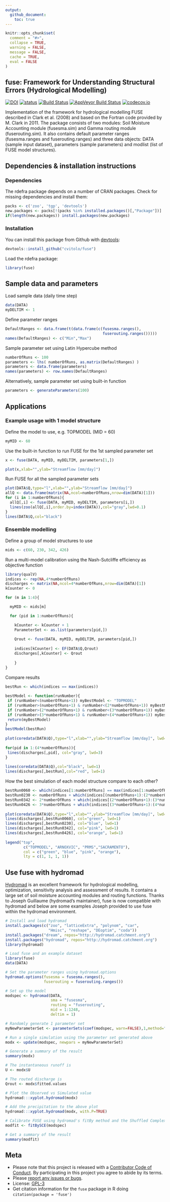 ```yaml
---
output:
  github_document: 
    toc: true
---
```


```r
knitr::opts_chunk$set(
  comment = "#>",
  collapse = TRUE,
  warning = FALSE,
  message = FALSE,
  cache = TRUE,
  eval = FALSE
)
```

<!-- Edit the README.Rmd only!!! The README.md is generated automatically from README.Rmd. -->

fuse: Framework for Understanding Structural Errors (Hydrological Modelling)
---------------

[![DOI](https://zenodo.org/badge/doi/10.5281/zenodo.14005.svg)](http://dx.doi.org/10.5281/zenodo.14005)
[![status](http://joss.theoj.org/papers/392a55daada04a86f95eaa8da134a28d/status.svg)](http://joss.theoj.org/papers/392a55daada04a86f95eaa8da134a28d)
[![Build Status](https://travis-ci.org/cvitolo/fuse.svg)](https://travis-ci.org/cvitolo/fuse.svg?branch=master)
[![AppVeyor Build Status](https://ci.appveyor.com/api/projects/status/github/cvitolo/fuse?branch=master&svg=true)](https://ci.appveyor.com/project/cvitolo/fuse)
[![codecov.io](https://codecov.io/github/cvitolo/fuse/coverage.svg?branch=master)](https://codecov.io/github/cvitolo/fuse?branch=master)

Implementation of the framework for hydrological modelling FUSE described in Clark et al. (2008) and based on the Fortran code provided by M. Clark in 2011. The package consists of two modules: Soil Moisture Accounting module (fusesma.sim) and Gamma routing module (fuserouting.sim). It also contains default parameter ranges (fusesma.ranges and fuserouting.ranges) and three data objects: DATA (sample input dataset), parameters (sample parameters) and modlist (list of FUSE model structures).

## Dependencies & installation instructions

### Dependencies
The rdefra package depends on a number of CRAN packages. Check for missing dependencies and install them:

```r
packs <- c('zoo', 'tgp', 'devtools')
new.packages <- packs[!(packs %in% installed.packages()[,"Package"])]
if(length(new.packages)) install.packages(new.packages)
```

### Installation

You can install this package from Github with [devtools](https://github.com/hadley/devtools):

```r
devtools::install_github("cvitolo/fuse")
```

Load the rdefra package:

```r
library(fuse)
```

## Sample data and parameters
Load sample data (daily time step)
```r
data(DATA)
myDELTIM <- 1
```

Define parameter ranges
```r
DefaultRanges <- data.frame(t(data.frame(c(fusesma.ranges(),
                                           fuserouting.ranges()))))
names(DefaultRanges) <- c("Min","Max")
```

Sample parameter set using Latin Hypercube method
```r
numberOfRuns <- 100
parameters <- lhs( numberOfRuns, as.matrix(DefaultRanges) )
parameters <- data.frame(parameters)
names(parameters) <- row.names(DefaultRanges)
```

Alternatively, sample parameter set using built-in function
```r
parameters <- generateParameters(100)
```

## Applications

### Example usage with 1 model structure
Define the model to use, e.g. TOPMODEL (MID = 60)
```r
myMID <- 60
```

Use the built-in function to run FUSE for the 1st sampled parameter set
```r
x <- fuse(DATA, myMID, myDELTIM, parameters[1,])

plot(x,xlab="",ylab="Streamflow [mm/day]")
```

Run FUSE for all the sampled parameter sets 
```r
plot(DATA$Q,type="l",xlab="",ylab="Streamflow [mm/day]")
allQ <- data.frame(matrix(NA,ncol=numberOfRuns,nrow=dim(DATA)[1]))
for (i in 1:numberOfRuns){
  allQ[,i] <- fuse(DATA, myMID, myDELTIM, parameters[i,])
  lines(zoo(allQ[,i],order.by=index(DATA)),col="gray",lwd=0.1)
}
lines(DATA$Q,col="black")
```

### Ensemble modelling
Define a group of model structures to use
```r
mids <- c(60, 230, 342, 426)
```
 
Run a multi-model calibration using the Nash-Sutcliffe efficiency as objective function
```r
library(qualV)
indices <- rep(NA,4*numberOfRuns)
discharges <- matrix(NA,ncol=4*numberOfRuns,nrow=dim(DATA)[1])
kCounter <- 0

for (m in 1:4){

  myMID <- mids[m]

  for (pid in 1:numberOfRuns){

    kCounter <- kCounter + 1
    ParameterSet <- as.list(parameters[pid,])
    
    Qrout <- fuse(DATA, myMID, myDELTIM, parameters[pid,])
 
    indices[kCounter] <- EF(DATA$Q,Qrout)  
    discharges[,kCounter] <- Qrout
    
    }
}
```

Compare results
```r
bestRun <- which(indices == max(indices))
 
bestModel <- function(runNumber){
 if (runNumber<(numberOfRuns+1)) myBestModel <- "TOPMODEL"
 if (runNumber>(numberOfRuns+1) & runNumber<(2*numberOfRuns+1)) myBestModel <- "ARNOXVIC"
 if (runNumber>(2*numberOfRuns+1) & runNumber<(3*numberOfRuns+1)) myBestModel <- "PRMS"
 if (runNumber>(3*numberOfRuns+1) & runNumber<(4*numberOfRuns+1)) myBestModel <- "SACRAMENTO"
 return(myBestModel)
}
bestModel(bestRun)
 
plot(coredata(DATA$Q),type="l",xlab="",ylab="Streamflow [mm/day]", lwd=0.5)
 
for(pid in 1:(4*numberOfRuns)){
 lines(discharges[,pid], col="gray", lwd=3)
}
 
lines(coredata(DATA$Q),col="black", lwd=1)
lines(discharges[,bestRun],col="red", lwd=1)
```

How the best simulation of each model structure compare to each other?
```r
bestRun0060 <- which(indices[1:numberOfRuns] == max(indices[1:numberOfRuns]))
bestRun0230 <- numberOfRuns + which(indices[(numberOfRuns+1):(2*numberOfRuns)] == max(indices[(numberOfRuns+1):(2*numberOfRuns)]))
bestRun0342 <- 2*numberOfRuns + which(indices[(2*numberOfRuns+1):(3*numberOfRuns)] == max(indices[(2*numberOfRuns+1):(3*numberOfRuns)]))
bestRun0426 <- 3*numberOfRuns + which(indices[(3*numberOfRuns+1):(4*numberOfRuns)] == max(indices[(3*numberOfRuns+1):(4*numberOfRuns)]))
 
plot(coredata(DATA$Q),type="l",xlab="",ylab="Streamflow [mm/day]", lwd=1)
lines(discharges[,bestRun0060], col="green", lwd=1)
lines(discharges[,bestRun0230], col="blue", lwd=1)
lines(discharges[,bestRun0342], col="pink", lwd=1)
lines(discharges[,bestRun0426], col="orange", lwd=1)
 
legend("top", 
        c("TOPMODEL", "ARNOXVIC", "PRMS","SACRAMENTO"), 
        col = c("green", "blue", "pink", "orange"),
        lty = c(1, 1, 1, 1))
```

## Use fuse with hydromad

[Hydromad](http://hydromad.catchment.org/) is an excellent framework for hydrological modelling, optimization, sensitivity analysis and assessment of results. It contains a large set of soil moisture accounting modules and routing functions. Thanks to Joseph Guillaume (hydromad’s maintainer), fuse is now compatible with hydromad and below are some examples Joseph provided to use fuse within the hydromad environment.

```r
# Install and load hydromad
install.packages(c("zoo", "latticeExtra", "polynom", "car", 
                   "Hmisc", "reshape", "DEoptim", "coda"))
install.packages("dream", repos="http://hydromad.catchment.org")
install.packages("hydromad", repos="http://hydromad.catchment.org")
library(hydromad) 

# Load fuse and an example dataset
library(fuse)
data(DATA)

# Set the parameter ranges using hydromad.options
hydromad.options(fusesma = fusesma.ranges(),
                 fuserouting = fuserouting.ranges())

# Set up the model
modspec <- hydromad(DATA,
                    sma = "fusesma", 
                    routing = "fuserouting", 
                    mid = 1:1248, 
                    deltim = 1)

# Randomly generate 1 parameter set
myNewParameterSet <- parameterSets(coef(modspec, warn=FALSE),1,method="random")

# Run a single simulation using the parameter set generated above
modx <- update(modspec, newpars = myNewParameterSet)

# Generate a summary of the result
summary(modx)

# The instantaneous runoff is
U <- modx$U

# The routed discharge is
Qrout <- modx$fitted.values

# Plot the Observed vs Simulated value
hydromad:::xyplot.hydromad(modx)

# Add the precipitation to the above plot
hydromad:::xyplot.hydromad(modx, with.P=TRUE)

# Calibrate FUSE using hydromad's fitBy method and the Shuffled Complex Evolution algorithm
modfit <- fitBySCE(modspec)

# Get a summary of the result
summary(modfit)
```

## Meta

* Please note that this project is released with a [Contributor Code of Conduct](CONDUCT.md). By participating in this project you agree to abide by its terms.
* Please [report any issues or bugs](https://github.com/cvitolo/fuse/issues).
* License: [GPL-3](https://opensource.org/licenses/GPL-3.0)
* Get citation information for the `fuse` package in R doing `citation(package = 'fuse')`

